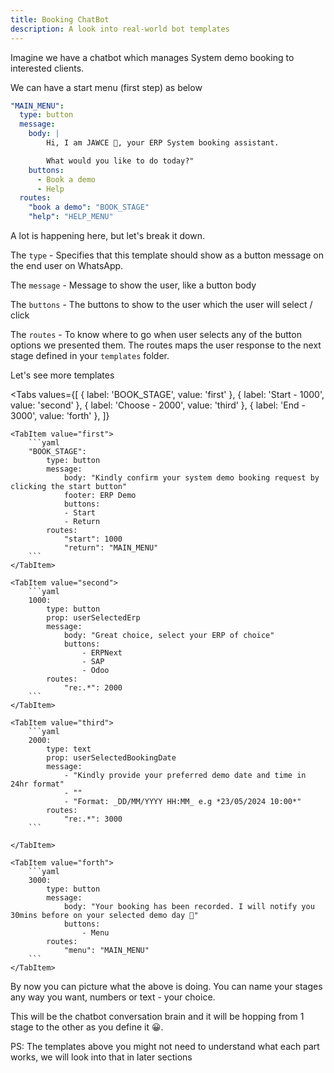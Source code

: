 ```yaml
---
title: Booking ChatBot
description: A look into real-world bot templates
---
```


Imagine we have a chatbot which manages System demo booking to interested clients.

We can have a start menu (first step) as below
```yaml
"MAIN_MENU":
  type: button
  message:
    body: |
        Hi, I am JAWCE 🤖, your ERP System booking assistant.

        What would you like to do today?"
    buttons:
      - Book a demo
      - Help
  routes:
    "book a demo": "BOOK_STAGE"
    "help": "HELP_MENU"
```

A lot is happening here, but let's break it down.

The `type` - Specifies that this template should show as a button message on the end user on WhatsApp.

The `message` - Message to show the user, like a button body

The `buttons` - The buttons to show to the user which the user will select /  click

The `routes` - To know where to go when user selects any of the button options we presented them.
                The routes maps the user response to the next stage defined in your `templates` folder.

Let's see more templates

<Tabs
    values={[
        { label: 'BOOK_STAGE', value: 'first' },
        { label: 'Start - 1000', value: 'second' },
        { label: 'Choose - 2000', value: 'third' },
        { label: 'End - 3000', value: 'forth' },
    ]}
>
    <TabItem value="first">
        ```yaml
        "BOOK_STAGE":
            type: button
            message:
                body: "Kindly confirm your system demo booking request by clicking the start button"
                footer: ERP Demo
                buttons:
                - Start
                - Return
            routes:
                "start": 1000
                "return": "MAIN_MENU"
        ```
    </TabItem>

    <TabItem value="second">
        ```yaml
        1000:
            type: button
            prop: userSelectedErp
            message:
                body: "Great choice, select your ERP of choice"
                buttons:
                    - ERPNext
                    - SAP
                    - Odoo
            routes:
                "re:.*": 2000
        ```
    </TabItem>

    <TabItem value="third">
        ```yaml
        2000:
            type: text
            prop: userSelectedBookingDate
            message:
                - "Kindly provide your preferred demo date and time in 24hr format"
                - ""
                - "Format: _DD/MM/YYYY HH:MM_ e.g *23/05/2024 10:00*"
            routes:
                "re:.*": 3000
        ```

    </TabItem>

    <TabItem value="forth">
        ```yaml
        3000:
            type: button
            message:
                body: "Your booking has been recorded. I will notify you 30mins before on your selected demo day 🙂"
                buttons:
                    - Menu
            routes:
                "menu": "MAIN_MENU"
        ```
    </TabItem>
</Tabs>


By now you can picture what the above is doing. You can name your stages any way you want, numbers or text - your choice.

This will be the chatbot conversation brain and it will be hopping from 1 stage to the other as you define it 😀.

PS: The templates above you might not need to understand what each part works, we will look into that in later sections
